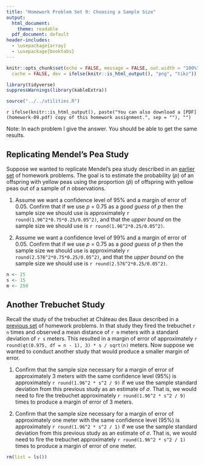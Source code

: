```yaml
---
title: "Homework Problem Set 9: Choosing a Sample Size"
output: 
  html_document: 
    theme: readable
  pdf_document: default
header-includes:
  - \usepackage{array}
  - \usepackage{booktabs}
---
```


```r
knitr::opts_chunk$set(echo = FALSE, message = FALSE, out.width = "100%", fig.align = "center", 
  cache = FALSE, dev = ifelse(knitr::is_html_output(), "png", "tikz"))
```

```r
library(tidyverse)
suppressWarnings(library(kableExtra))
```

```r
source("../../utilities.R")
```

`r ifelse(knitr::is_html_output(), paste("You can also download a [PDF](homework-09.pdf) copy of this homework assignment.", sep = ""), "")`

Note: In each problem I give the answer. You should be able to get the same results.

## Replicating Mendel's Pea Study

Suppose we wanted to replicate Mendel's pea study described in an [earlier set](homework-07.html) of homework problems. The goal is to estimate the probability ($p$) of an offspring with yellow peas using the proportion ($\hat{p}$) of offspring with yellow peas out of a sample of $n$ observations. 

1. Assume we want a confidence level of 95% and a margin of error of 0.05. Confirm that if we use $p$ = 0.75 as a *good guess* of $p$ then the sample size we should use is approximately `r round(1.96^2*0.75*0.25/0.05^2)`, and that the *upper bound* on the sample size we should use is `r round(1.96^2*0.25/0.05^2)`.

0. Assume we want a confidence level of 99% and a margin of error of 0.05. Confirm that if we use $p$ = 0.75 as a *good guess* of $p$ then the sample size we should use is approximately `r round(2.576^2*0.75*0.25/0.05^2)`, and that the *upper bound* on the sample size we should use is `r round(2.576^2*0.25/0.05^2)`.

```r
n <- 25
s <- 15
m <- 250
```

## Another Trebuchet Study

Recall the study of the trebuchet at Château des Baux described in a [previous set](homework-07.html) of homework problems. In that study they fired the trebuchet `r n` times and observed a mean distance of `r m` meters with a standard deviation of `r s` meters. This resulted in a margin of error of approximately `r round(qt(0.975, df = n - 1), 3) * s / sqrt(n)` meters. Now suppose we wanted to conduct another study that would produce a smaller margin of error. 

1. Confirm that the sample size necessary for a margin of error of approximately 3 meters with the same confidence level (95%) is approximately `r round(1.96^2 * s^2 / 9)` if we use the sample standard deviation from this previous study as an estimate of $\sigma$. That is, we would need to fire the trebuchet approximately `r round(1.96^2 * s^2 / 9)` times to produce a margin of error of 3 meters.

0. Confirm that the sample size necessary for a margin of error of approximately one meter with the same confidence level (95%) is approximately `r round(1.96^2 * s^2 / 1)` if we use the sample standard deviation from this previous study as an estimate of $\sigma$. That is, we would need to fire the trebuchet approximately `r round(1.96^2 * s^2 / 1)` times to produce a margin of error of one meter.

```r
rm(list = ls())
```

